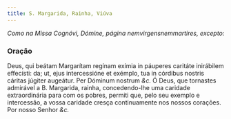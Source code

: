 ```yaml
---
title: S. Margarida, Rainha, Viúva
---
```


<em>Como na Missa Cognóvi, Dómine, página nemvirgensnemmartires, excepto:</em>

### Oração

<div class="grid grid-cols-2 gap-5">
  <span class="text-justify">
    Deus, qui beátam Margarítam regínam exímia in páuperes caritáte inirábilem
    effecísti: da; ut, ejus intercessióne et exémplo, tua in córdibus nostris
    cáritas júgiter augeátur. Per Dóminum nostrum <em>&c.</em>
  </span>
  <span class="text-justify">
    Ó Deus, que tornastes admirável a B. Margarida, rainha, concedendo-lhe uma
    caridade extraordinária para com os pobres, permiti que, pelo seu exemplo e
    intercessão, a vossa caridade cresça continuamente nos nossos corações. Por
    nosso Senhor <em>&c.</em>
  </span>
</div>
